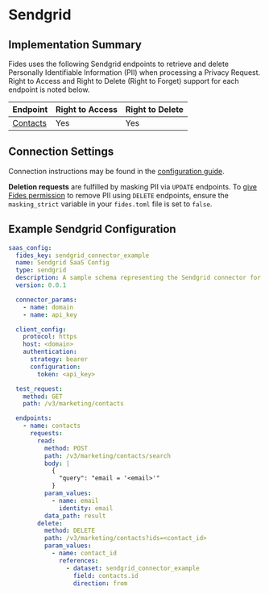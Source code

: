 
# Sendgrid

## Implementation Summary

Fides uses the following Sendgrid endpoints to retrieve and delete Personally Identifiable Information (PII) when processing a Privacy Request. Right to Access and Right to Delete (Right to Forget) support for each endpoint is noted below.

|Endpoint | Right to Access | Right to Delete |
|----|----|----|
|[Contacts](https://docs.sendgrid.com/api-reference/contacts/search-contacts) | Yes | Yes |

## Connection Settings

Connection instructions may be found in the [configuration guide](/dev-docs/configuration/integrations/saas-integrations/saas-config).

**Deletion requests** are fulfilled by masking PII via `UPDATE` endpoints. To [give Fides permission](/dev-docs/configuration/configuration) to remove PII using `DELETE` endpoints, ensure the `masking_strict` variable in your `fides.toml` file is set to `false`.

## Example Sendgrid Configuration

```yaml
saas_config:
  fides_key: sendgrid_connector_example
  name: Sendgrid SaaS Config
  type: sendgrid
  description: A sample schema representing the Sendgrid connector for Fides
  version: 0.0.1

  connector_params:
    - name: domain
    - name: api_key

  client_config:
    protocol: https
    host: <domain>
    authentication:
      strategy: bearer
      configuration:
        token: <api_key>

  test_request:
    method: GET
    path: /v3/marketing/contacts

  endpoints:
    - name: contacts
      requests:
        read:
          method: POST
          path: /v3/marketing/contacts/search
          body: |
            {
              "query": "email = '<email>'"
            }
          param_values:
            - name: email
              identity: email
          data_path: result
        delete:
          method: DELETE
          path: /v3/marketing/contacts?ids=<contact_id>
          param_values:
            - name: contact_id
              references:
                - dataset: sendgrid_connector_example
                  field: contacts.id
                  direction: from
```

